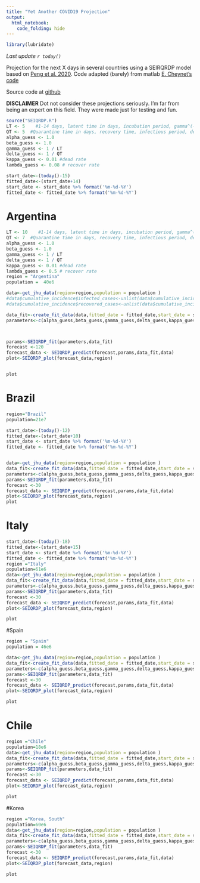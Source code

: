 ```yaml
---
title: "Yet Another COVID19 Projection"
output: 
  html_notebook: 
    code_folding: hide
---
```


```r
library(lubridate)
```

*Last update `r today()`*

Projection for the next X days in several countries using a SEIRQRDP model based on [Peng et al. 2020](https://arxiv.org/pdf/2002.06563.pdf).
Code adapted (barely) from matlab [E. Cheynet's code](https://la.mathworks.com/matlabcentral/fileexchange/74545-generalized-seir-epidemic-model-fitting-and-computation)

Source code at [github](https://github.com/harpomaxx/COVID19/tree/master/SEIQRDP)

**DISCLAIMER** Dot not consider these projections seriously. I'm far from being an expert on this field. They were made just for testing and fun. 

```r
source("SEIQRDP.R")
LT <- 5    #1-14 days, latent time in days, incubation period, gamma^(-1)   
QT <- 5  #Quarantine time in days, recovery time, infectious period, delta^(-1)
alpha_guess <- 1.0
beta_guess <- 1.0
gamma_guess <- 1 / LT
delta_guess <- 1 / QT
kappa_guess <- 0.01 #dead rate
lambda_guess <- 0.08 # recover rate

start_date<-(today()-15) 
fitted_date<-(start_date+14) 
start_date <- start_date %>% format('%m-%d-%Y')
fitted_date <- fitted_date %>% format('%m-%d-%Y')
```

# Argentina
```r
LT <- 10    #1-14 days, latent time in days, incubation period, gamma^(-1)   
QT <- 7  #Quarantine time in days, recovery time, infectious period, delta^(-1)
alpha_guess <- 1.0
beta_guess <- 1.0
gamma_guess <- 1 / LT
delta_guess <- 1 / QT
kappa_guess <- 0.01 #dead rate
lambda_guess <- 0.5 # recover rate
region = "Argentina"
population =  40e6

data<-get_jhu_data(region=region,population = population )
#data$cumulative_incidence$infected_cases<-unlist(data$cumulative_incidence[,2] *5)
#data$cumulative_incidence$recovered_cases<-unlist(data$cumulative_incidence[,3] *5)

data_fit<-create_fit_data(data,fitted_date = fitted_date,start_date = start_date)
parameters<-c(alpha_guess,beta_guess,gamma_guess,delta_guess,kappa_guess,lambda_guess)



params<-SEIQRDP_fit(parameters,data_fit)
forecast <-120
forecast_data <- SEIQRDP_predict(forecast,params,data_fit,data)
plot<-SEIQRDP_plot(forecast_data,region)


plot 

```

# Brazil
```r
region="Brazil"
population=21e7

start_date<-(today()-12) 
fitted_date<-(start_date+10) 
start_date <- start_date %>% format('%m-%d-%Y')
fitted_date <- fitted_date %>% format('%m-%d-%Y')


data<-get_jhu_data(region=region,population = population )
data_fit<-create_fit_data(data,fitted_date = fitted_date,start_date = start_date)
parameters<-c(alpha_guess,beta_guess,gamma_guess,delta_guess,kappa_guess,lambda_guess)
params<-SEIQRDP_fit(parameters,data_fit)
forecast <-30
forecast_data <- SEIQRDP_predict(forecast,params,data_fit,data)
plot<-SEIQRDP_plot(forecast_data,region)
plot
```

# Italy

```r
start_date<-(today()-18) 
fitted_date<-(start_date+15) 
start_date <- start_date %>% format('%m-%d-%Y')
fitted_date <- fitted_date %>% format('%m-%d-%Y')
region ="Italy"
population=61e6
data<-get_jhu_data(region=region,population = population )
data_fit<-create_fit_data(data,fitted_date = fitted_date,start_date = start_date)
parameters<-c(alpha_guess,beta_guess,gamma_guess,delta_guess,kappa_guess,lambda_guess)
params<-SEIQRDP_fit(parameters,data_fit)
forecast <-30
forecast_data <- SEIQRDP_predict(forecast,params,data_fit,data)
plot<-SEIQRDP_plot(forecast_data,region)

plot
```

#Spain
```r


region = "Spain"
population = 46e6

data<-get_jhu_data(region=region,population = population )
data_fit<-create_fit_data(data,fitted_date = fitted_date,start_date = start_date)
parameters<-c(alpha_guess,beta_guess,gamma_guess,delta_guess,kappa_guess,lambda_guess)
params<-SEIQRDP_fit(parameters,data_fit)
forecast <-30
forecast_data <- SEIQRDP_predict(forecast,params,data_fit,data)
plot<-SEIQRDP_plot(forecast_data,region)

plot
```
# Chile
```r
region ="Chile"
population=18e6
data<-get_jhu_data(region=region,population = population )
data_fit<-create_fit_data(data,fitted_date = fitted_date,start_date = start_date)
parameters<-c(alpha_guess,beta_guess,gamma_guess,delta_guess,kappa_guess,lambda_guess)
params<-SEIQRDP_fit(parameters,data_fit)
forecast <-30
forecast_data <- SEIQRDP_predict(forecast,params,data_fit,data)
plot<-SEIQRDP_plot(forecast_data,region)

plot
```

#Korea

```r
region ="Korea, South"
population=60e6
data<-get_jhu_data(region=region,population = population )
data_fit<-create_fit_data(data,fitted_date = fitted_date,start_date = start_date)
parameters<-c(alpha_guess,beta_guess,gamma_guess,delta_guess,kappa_guess,lambda_guess)
params<-SEIQRDP_fit(parameters,data_fit)
forecast <-30
forecast_data <- SEIQRDP_predict(forecast,params,data_fit,data)
plot<-SEIQRDP_plot(forecast_data,region)

plot
```


